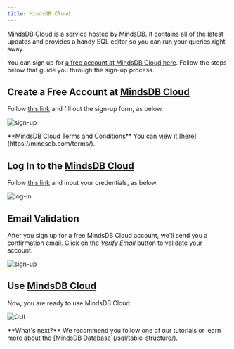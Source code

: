 ```yaml
---
title: MindsDB Cloud
---
```


MindsDB Cloud is a service hosted by MindsDB. It contains all of the latest
  updates and provides a handy SQL editor so you can run your queries right
  away.

You can sign up for
[a free account at MindsDB Cloud here](https://cloud.mindsdb.com/register).
Follow the steps below that guide you through the sign-up process.

## Create a Free Account at [MindsDB Cloud](https://cloud.mindsdb.com/register)

Follow [this link](https://cloud.mindsdb.com/register) and fill out the sign-up
form, as below.

![sign-up](/assets/cloud/cloud-signup-filledout.png)

<Tip>
  **MindsDB Cloud Terms and Conditions** You can view it
  [here](https://mindsdb.com/terms/).
</Tip>

## Log In to the [MindsDB Cloud](https://cloud.mindsdb.com/login)

Follow [this link](https://cloud.mindsdb.com/login) and input your credentials,
as below.

![log-in](/assets/cloud/login.png)

## Email Validation

After you sign up for a free MindsDB Cloud account, we'll send you a
confirmation email. Click on the _Verify Email_ button to validate your account.

![sign-up](/assets/cloud/email.png)

## Use [MindsDB Cloud](https://cloud.mindsdb.com/login)

Now, you are ready to use MindsDB Cloud.

![GUI](/assets/cloud/gui.png)

<Tip>
**What's next?** We recommend you follow one of our tutorials or learn more about the
[MindsDB Database](/sql/table-structure/).

</Tip>
